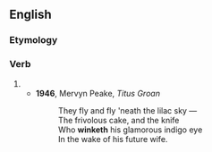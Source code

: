 ==English==

===Etymology===
{{suffix|en|wink|eth|nocat=1}}

===Verb===
{{head|en|verb form}}

# {{en-archaic third-person singular of|wink}}
#* '''1946''', Mervyn Peake, ''Titus Groan''
#*: They fly and fly 'neath the lilac sky &mdash;<br>The frivolous cake, and the knife<br>Who '''winketh''' his glamorous indigo eye<br>In the wake of his future wife.